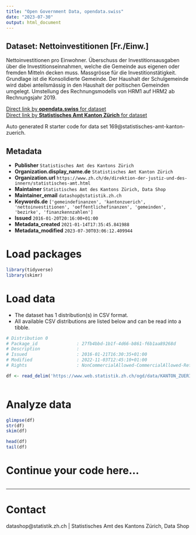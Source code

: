 ```yaml
---
title: "Open Government Data, opendata.swiss"
date: "2023-07-30"
output: html_document
---
```


## Dataset: Nettoinvestitionen [Fr./Einw.]

Nettoinvestitionen pro Einwohner. Überschuss der Investitionsausgaben über die Investitionseinnahmen, welche die Gemeinde aus eigenen oder fremden Mitteln decken muss. Massgrösse für die Investitionstätigkeit. Grundlage ist die Konsolidierte Gemeinde. Der Haushalt der Schulgemeinde wird dabei anteilsmässig in den Haushalt der poltischen Gemeinden umgelegt. Umstellung des Rechnungsmodells von HRM1 auf HRM2 ab Rechnungsjahr 2019.

[Direct link by **opendata.swiss** for dataset](https://opendata.swiss/de/dataset/nettoinvestitionen-fr-einw)<br>
[Direct link by **Statistisches Amt Kanton Zürich** for dataset](https://www.zh.ch/de/politik-staat/gemeinden/gemeindeportraet.html)

Auto generated R starter code for data set 169@statistisches-amt-kanton-zuerich.

## Metadata

- **Publisher** `Statistisches Amt des Kantons Zürich`
- **Organization.display_name.de** `Statistisches Amt Kanton Zürich`
- **Organization.url** `https://www.zh.ch/de/direktion-der-justiz-und-des-innern/statistisches-amt.html`
- **Maintainer** `Statistisches Amt des Kantons Zürich, Data Shop`
- **Maintainer_email** `datashop@statistik.zh.ch`
- **Keywords.de** `['gemeindefinanzen', 'kantonzuerich', 'nettoinvestitionen', 'oeffentlichefinanzen', 'gemeinden', 'bezirke', 'finanzkennzahlen']`
- **Issued** `2016-01-20T20:16:00+01:00`
- **Metadata_created** `2021-01-14T17:35:45.841988`
- **Metadata_modified** `2023-07-30T03:06:12.409944`


# Load packages

```r

library(tidyverse)
library(skimr)

```

# Load data

-   The dataset has 1 distribution(s) in CSV format.
-   All available CSV distributions are listed below and can be read into a tibble.

```r

# Distribution 0
# Package_id               : 27fb4bbd-1b1f-4d66-b861-f6b1aa89268d
# Description              : 
# Issued                   : 2016-01-21T16:30:35+01:00
# Modified                 : 2022-11-03T12:45:10+01:00
# Rights                   : NonCommercialAllowed-CommercialAllowed-ReferenceRequired

df <- read_delim('https://www.web.statistik.zh.ch/ogd/data/KANTON_ZUERICH_430.csv')



```

# Analyze data

```r

glimpse(df)
str(df)
skim(df)

head(df)
tail(df)

```

# Continue your code here...

```r

```

------------------------------------------------------------------------

# Contact

datashop@statistik.zh.ch | Statistisches Amt des Kantons Zürich, Data Shop
